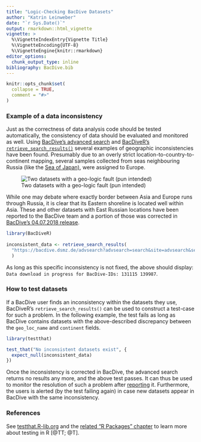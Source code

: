 ```yaml
---
title: "Logic-Checking BacDive Datasets"
author: "Katrin Leinweber"
date: "`r Sys.Date()`"
output: rmarkdown::html_vignette
vignette: >
  %\VignetteIndexEntry{Vignette Title}
  %\VignetteEncoding{UTF-8}
  %\VignetteEngine{knitr::rmarkdown}
editor_options: 
  chunk_output_type: inline
bibliography: BacDive.bib
---
```


```r
knitr::opts_chunk$set(
  collapse = TRUE,
  comment = "#>"
)
```

### Example of a data inconsistency

Just as the correctness of data analysis code should be tested automatically, the
consistency of data should be evaluated and monitored as well. Using [BacDive's advanced search](https://bacdive.dsmz.de/AdvSearch)
and [BacDiveR's `retrieve_search_results()`](https://tibhannover.github.io/BacDiveR/reference/retrieve_search_results.html)
several examples of geographic inconsistencies have been found. Presumably due to
an overly strict location-to-country-to-continent mapping, several samples collected
from seas neighbouring Russia (like the [Sea of Japan)](https://bacdive.dsmz.de/advsearch?site=advsearch&searchparams%5B20%5D%5Bcontenttype%5D=text&searchparams%5B20%5D%5Btypecontent%5D=contains&searchparams%5B20%5D%5Bsearchterm%5D=Sea+of+Japan&searchparams%5B100%5D%5Bcontenttype%5D=text&searchparams%5B100%5D%5Btypecontent%5D=contains&searchparams%5B100%5D%5Bsearchterm%5D=&searchparams%5B17%5D%5Bsearchterm%5D=Europe&advsearch=search),
were assigned to Europe.

![Two datasets with a geo-logic fault (pun intended)](BacDive-geo-logic-fault.png)

While one may debate where exactly border between Asia and Europe runs through Russia,
it is clear that its Eastern shoreline is located well within Asia. These and
other datasets with East Russian locations have been reported to the BacDive team
and a portion of those was corrected in [BacDive's 04.07.2018 release](https://bacdive.dsmz.de/news).

```r
library(BacDiveR)
  
inconsistent_data <- retrieve_search_results(
  "https://bacdive.dsmz.de/advsearch?advsearch=search&site=advsearch&searchparams[20][contenttype]=text&searchparams[20][typecontent]=contains&searchparams[20][searchterm]=Sea+of+Japan&searchparams[17][searchterm]=Europe"
  )
```

As long as this specific inconsistency is not fixed, the above should display:
`Data download in progress for BacDive-IDs: 131115 139987`.


### How to test datasets

If a BacDive user finds an inconsistency within the datasets they use, BacDiveR's
`retrieve_search_results()` can be used to construct a test-case for such a problem.
In the following example, the test fails as long as BacDive contains datasets with
the above-described discrepancy between the `geo_loc_name` and `continent` fields.

```r
library(testthat)

test_that("No inconsistent datasets exist", {
  expect_null(inconsistent_data)
})
```

Once the inconsistency is corrected in BacDive, the advanced search returns no
results any more, and the above test passes. It can thus be used to monitor the
resolution of such a problem after [reporting](https://bacdive.dsmz.de/?site=contact)
it. Furthermore, the users is alerted (by the test failing again) in case new 
datasets appear in BacDive with the same inconsistency.

### References

See [testthat.R-lib.org](https://testthat.r-lib.org/) and the
[related "R Packages" chapter](http://r-pkgs.had.co.nz/tests.html) to learn
more about testing in R [@TT; @T].
